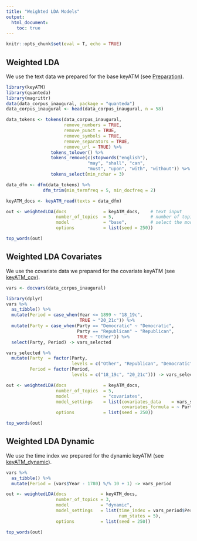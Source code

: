 ```yaml
---
title: "Weighted LDA Models"
output: 
  html_document:
    toc: true
---
```


```r
knitr::opts_chunk$set(eval = T, echo = TRUE)
```

## Weighted LDA
We use the text data we prepared for the base keyATM (see [Preparation](Preparation.html#preprocessing-data)).
```r
library(keyATM)
library(quanteda)
library(magrittr)
data(data_corpus_inaugural, package = "quanteda")
data_corpus_inaugural <- head(data_corpus_inaugural, n = 58)

data_tokens <- tokens(data_corpus_inaugural,
                      remove_numbers = TRUE, 
                      remove_punct = TRUE, 
                      remove_symbols = TRUE,
                      remove_separators = TRUE,
                      remove_url = TRUE) %>%
                 tokens_tolower() %>%
                 tokens_remove(c(stopwords("english"), 
                               "may", "shall", "can",
                               "must", "upon", "with", "without")) %>%
                 tokens_select(min_nchar = 3)

data_dfm <- dfm(data_tokens) %>%
              dfm_trim(min_termfreq = 5, min_docfreq = 2)

keyATM_docs <- keyATM_read(texts = data_dfm)
```

```r
out <- weightedLDA(docs              = keyATM_docs,    # text input
                   number_of_topics  = 5,              # number of topics without keywords
                   model             = "base",         # select the model
                   options           = list(seed = 250))
```
```r
top_words(out)
```

## Weighted LDA Covariates
We use the covariate data we prepared for the covariate keyATM (see [keyATM_cov](keyATM_cov.html#preparing-covariates)).
```r
vars <- docvars(data_corpus_inaugural)

library(dplyr)
vars %>%
  as_tibble() %>%
  mutate(Period = case_when(Year <= 1899 ~ "18_19c",
                            TRUE ~ "20_21c")) %>%
  mutate(Party = case_when(Party == "Democratic" ~ "Democratic",
                           Party == "Republican" ~ "Republican",
                           TRUE ~ "Other")) %>%
  select(Party, Period) -> vars_selected

vars_selected %>%
  mutate(Party  = factor(Party, 
                         levels = c("Other", "Republican", "Democratic")),
         Period = factor(Period, 
                         levels = c("18_19c", "20_21c"))) -> vars_selected
```

```r
out <- weightedLDA(docs              = keyATM_docs,
                   number_of_topics  = 5,
                   model             = "covariates",
                   model_settings    = list(covariates_data    = vars_selected, 
                                            covariates_formula = ~ Party + Period),
                   options           = list(seed = 250))
```
```r
top_words(out)
```


## Weighted LDA Dynamic
We use the time index we prepared for the dynamic keyATM (see [keyATM_dynamic](keyATM_dynamic.html#preparing-time-index)).
```r
vars %>%
  as_tibble() %>%
  mutate(Period = (vars$Year - 1780) %/% 10 + 1) -> vars_period
```


```r
out <- weightedLDA(docs             = keyATM_docs,  
                   number_of_topics = 3,            
                   model            = "dynamic",    
                   model_settings   = list(time_index = vars_period$Period, 
                                           num_states = 5),
                   options          = list(seed = 250))

```

```r
top_words(out)
```



